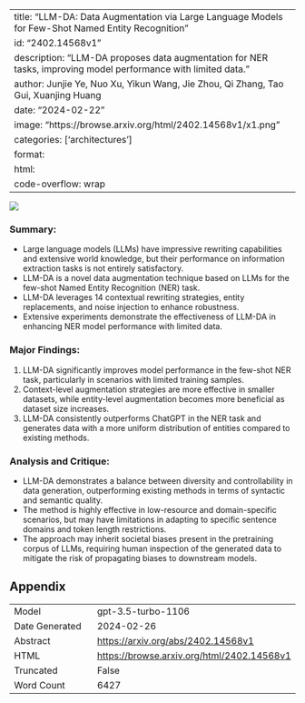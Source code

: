 
---
title: "LLM-DA: Data Augmentation via Large Language Models for Few-Shot Named Entity Recognition"
id: "2402.14568v1"
description: "LLM-DA proposes data augmentation for NER tasks, improving model performance with limited data."
author: Junjie Ye, Nuo Xu, Yikun Wang, Jie Zhou, Qi Zhang, Tao Gui, Xuanjing Huang
date: "2024-02-22"
image: "https://browse.arxiv.org/html/2402.14568v1/x1.png"
categories: ['architectures']
format:
  html:
    code-overflow: wrap
---

![](https://browse.arxiv.org/html/2402.14568v1/x1.png)

### **Summary:**
- Large language models (LLMs) have impressive rewriting capabilities and extensive world knowledge, but their performance on information extraction tasks is not entirely satisfactory.
- LLM-DA is a novel data augmentation technique based on LLMs for the few-shot Named Entity Recognition (NER) task.
- LLM-DA leverages 14 contextual rewriting strategies, entity replacements, and noise injection to enhance robustness.
- Extensive experiments demonstrate the effectiveness of LLM-DA in enhancing NER model performance with limited data.

### **Major Findings:**
1. LLM-DA significantly improves model performance in the few-shot NER task, particularly in scenarios with limited training samples.
2. Context-level augmentation strategies are more effective in smaller datasets, while entity-level augmentation becomes more beneficial as dataset size increases.
3. LLM-DA consistently outperforms ChatGPT in the NER task and generates data with a more uniform distribution of entities compared to existing methods.

### **Analysis and Critique:**
- LLM-DA demonstrates a balance between diversity and controllability in data generation, outperforming existing methods in terms of syntactic and semantic quality.
- The method is highly effective in low-resource and domain-specific scenarios, but may have limitations in adapting to specific sentence domains and token length restrictions.
- The approach may inherit societal biases present in the pretraining corpus of LLMs, requiring human inspection of the generated data to mitigate the risk of propagating biases to downstream models.

## Appendix

|          |          |
|----------|----------|
| Model     | gpt-3.5-turbo-1106       |
| Date Generated     | 2024-02-26       |
| Abstract | [https://arxiv.org/abs/2402.14568v1](https://arxiv.org/abs/2402.14568v1)        |
| HTML     | [https://browse.arxiv.org/html/2402.14568v1](https://browse.arxiv.org/html/2402.14568v1)       |
| Truncated       | False       |
| Word Count       | 6427       |